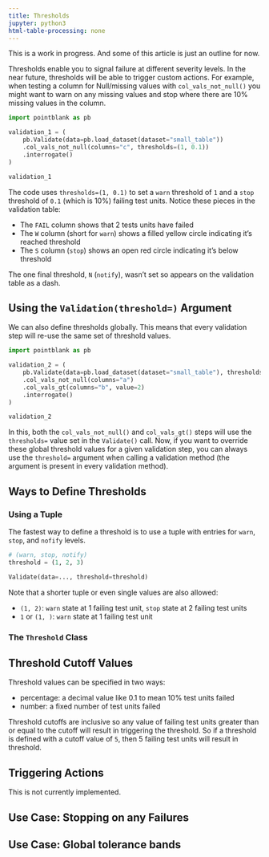 ```yaml
---
title: Thresholds
jupyter: python3
html-table-processing: none
---
```


::::: {.callout}
This is a work in progress. And some of this article is just an outline for now.
:::

Thresholds enable you to signal failure at different severity levels. In the near future, thresholds
will be able to trigger custom actions. For example, when testing a column for Null/missing values
with `col_vals_not_null()` you might want to warn on any missing values and stop where there are
10% missing values in the column.

```python
import pointblank as pb

validation_1 = (
    pb.Validate(data=pb.load_dataset(dataset="small_table"))
    .col_vals_not_null(columns="c", thresholds=(1, 0.1))
    .interrogate()
)

validation_1
```

The code uses `thresholds=(1, 0.1)` to set a `warn` threshold of `1` and a `stop` threshold of `0.1`
(which is 10%) failing test units. Notice these pieces in the validation table:

- The `FAIL` column shows that 2 tests units have failed
- The `W` column (short for `warn`) shows a filled yellow circle indicating it's reached threshold
- The `S` column (`stop`) shows an open red circle indicating it's below threshold

The one final threshold, `N` (`notify`), wasn't set so appears on the validation table as a dash.

## Using the `Validation(threshold=)` Argument

We can also define thresholds globally. This means that every validation step will re-use the same
set of threshold values.

```python
import pointblank as pb

validation_2 = (
    pb.Validate(data=pb.load_dataset(dataset="small_table"), thresholds=(1, 0.1))
    .col_vals_not_null(columns="a")
    .col_vals_gt(columns="b", value=2)
    .interrogate()
)

validation_2
```

In this, both the `col_vals_not_null()` and `col_vals_gt()` steps will use the `thresholds=` value
set in the `Validate()` call. Now, if you want to override these global threshold values for a given
validation step, you can always use the `threshold=` argument when calling a validation method (the
argument is present in every validation method).

## Ways to Define Thresholds


### Using a Tuple

The fastest way to define a threshold is to use a tuple with entries for `warn`, `stop`, and
`nofify` levels.

```python
# (warn, stop, notify)
threshold = (1, 2, 3)

Validate(data=..., threshold=threshold)
```

Note that a shorter tuple or even single values are also allowed:

- `(1, 2)`: `warn` state at 1 failing test unit, `stop` state at 2 failing test units
- `1` or `(1, )`: `warn` state at 1 failing test unit

### The `Threshold` Class


## Threshold Cutoff Values

Threshold values can be specified in two ways:

- percentage: a decimal value like 0.1 to mean 10% test units failed
- number: a fixed number of test units failed

Threshold cutoffs are inclusive so any value of failing test units greater than or equal to the
cutoff will result in triggering the threshold. So if a threshold is defined with a cutoff value of
`5`, then 5 failing test units will result in threshold.

## Triggering Actions

This is not currently implemented.


## Use Case: Stopping on any Failures


## Use Case: Global tolerance bands


